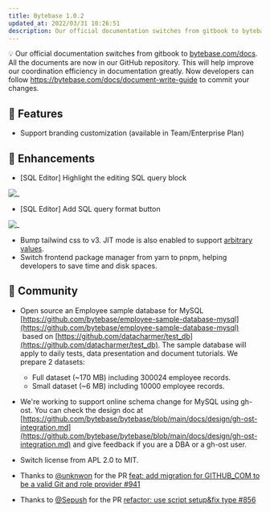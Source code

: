 ```yaml
---
title: Bytebase 1.0.2
updated_at: 2022/03/31 10:26:51
description: Our official documentation switches from gitbook to bytebase.com/docs. Support branding customization. Highlight the editing SQL query block. Add SQL query format button.
---
```



​💡 Our official documentation switches from gitbook to [bytebase.com/docs](https://bytebase.com/docs). All the documents are now in our GitHub repository. This will help improve our coordination efficiency in documentation greatly. Now developers can follow https://bytebase.com/docs/document-write-guide to commit your changes.

## 🚀 Features

- Support branding customization (available in Team/Enterprise Plan)

## 🎄 Enhancements

- [SQL Editor] Highlight the editing SQL query block

![_](/content/changelog/1.0.2/sql-editor-highlight-gutter.webp)

- [SQL Editor] Add SQL query format button

![_](/content/changelog/1.0.2/sql-editor-format.webp)

- Bump tailwind css to v3. JIT mode is also enabled to support [arbitrary values](https://tailwindcss.com/docs/adding-custom-styles#using-arbitrary-values).
- Switch frontend package manager from yarn to pnpm, helping developers to save time and disk spaces.

## 🎠 Community

- Open source an Employee sample database for MySQL [https://github.com/bytebase/employee-sample-database-mysql](https://github.com/bytebase/employee-sample-database-mysql)  based on [https://github.com/datacharmer/test_db](https://github.com/datacharmer/test_db). The sample database will apply to daily tests, data presentation and document tutorials. We prepare 2 datasets:

  - Full dataset (~170 MB) including 300024 employee records.
  - Small dataset (~6 MB) including 10000 employee records.

- We're working to support online schema change for MySQL using gh-ost. You can check the design doc at [https://github.com/bytebase/bytebase/blob/main/docs/design/gh-ost-integration.md](https://github.com/bytebase/bytebase/blob/main/docs/design/gh-ost-integration.md) and give feedback if you are a DBA or a gh-ost user.

- Switch license from APL 2.0 to MIT.

- Thanks to [@unknwon](https://github.com/unknwon) for the PR [feat: add migration for GITHUB_COM to be a valid Git and role provider #941](https://github.com/bytebase/bytebase/pull/941)

- Thanks to [@Sepush](https://github.com/Sepush) for the PR [refactor: use script setup&fix type #856](https://github.com/bytebase/bytebase/pull/856)

<InstallUpgrade />
